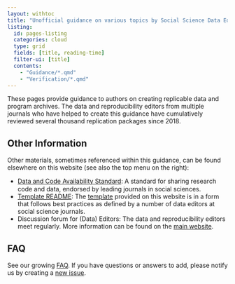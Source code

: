 ```yaml
---
layout: withtoc
title: "Unofficial guidance on various topics by Social Science Data Editors"
listing:
  id: pages-listing
  categories: cloud
  type: grid
  fields: [title, reading-time]
  filter-ui: [title]
  contents:
    - "Guidance/*.qmd"
    - "Verification/*.qmd"
---
```


These pages provide guidance to authors on creating replicable data and program archives. The data and reproducibility editors from multiple journals who have helped to create this guidance have cumulatively reviewed several thousand replication packages since 2018. 


::: {#pages-listing}
:::


## Other Information

Other materials, sometimes referenced within this guidance, can be found elsewhere on this website (see also the top menu on the right):

- [Data and Code Availability Standard](https://datacodestandard.org/): A standard for sharing research code and data, endorsed by leading journals in social sciences. <img src="https://datacodestandard.org/assets/img/logo-800.png" height="15px" />
- [Template README](https://social-science-data-editors.github.io/template_README/): The [template](https://social-science-data-editors.github.io/template_README/) provided on this website is in a form that follows best practices as defined by a number of data editors at social science journals. 
- Discussion forum for (Data) Editors: The data and reproducibility editors meet regularly. More information can be found on the [main website](https://social-science-data-editors.github.io/#contact).


## FAQ

See our growing [FAQ](FAQ). If you have questions or answers to add, please notify us by creating a [new issue](https://github.com/social-science-data-editors/guidance/issues/new).
